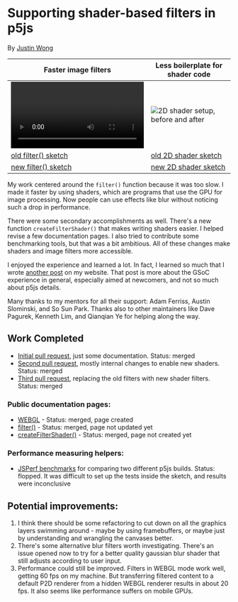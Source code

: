 # Supporting shader-based filters in p5js

By [Justin Wong](https://wonger.dev)

| Faster image filters                                                                                                                      | Less boilerplate for shader code                                                                                                |
| ----------------------------------------------------------------------------------------------------------------------------------------- | ------------------------------------------------------------------------------------------------------------------------------- |
| <video src="https://github.com/wong-justin/p5.js/assets/28441593/41edb6b9-ef4c-4b2e-8b22-2237da4617d9">filter(), before and after</video> | ![2D shader setup, before and after](https://github.com/wong-justin/p5.js/assets/28441593/6bbd1627-3a01-4911-8c5c-992d63538b96) |
| [old filter() sketch](https://editor.p5js.org/jwong/sketches/oG9AOomYm)                                                                   | [old 2D shader sketch](https://editor.p5js.org/jwong/sketches/ehXcWtycm)                                                        |
| [new filter() sketch](https://editor.p5js.org/jwong/sketches/nWmTF8UED)                                                                   | [new 2D shader sketch](https://editor.p5js.org/jwong/sketches/T96caQxWq)                                                        |

My work centered around the `filter()` function because it was too slow.
I made it faster by using shaders, which are programs that use the GPU for image processing.
Now people can use effects like blur without noticing such a drop in performance.

There were some secondary accomplishments as well.
There's a new function `createFilterShader()` that makes writing shaders easier.
I helped revise a few documentation pages.
I also tried to contribute some benchmarking tools, but that was a bit ambitious.
All of these changes make shaders and image filters more accessible.

I enjoyed the experience and learned a lot.
In fact, I learned so much that I wrote [another post](https://wonger.dev/posts/gsoc.html) on my website.
That post is more about the GSoC experience in general, especially aimed at newcomers, and not so much about p5js details.

Many thanks to my mentors for all their support: Adam Ferriss, Austin Slominski, and So Sun Park. Thanks also to other maintainers like Dave Pagurek, Kenneth Lim, and Qianqian Ye for helping along the way.

## Work Completed

* [Initial pull request](https://github.com/processing/p5.js/pull/6167), just some documentation. Status: merged
* [Second pull request](https://github.com/processing/p5.js/pull/6237), mostly internal changes to enable new shaders. Status: merged
* [Third pull request](https://github.com/processing/p5.js/pull/6324), replacing the old filters with new shader filters. Status: merged

### Public documentation pages:

* [WEBGL](https://p5js.org/reference/#/p5/WEBGL) -  Status: merged, page created
* [filter()](https://p5js.org/reference/#/p5/filter) - Status: merged, page not updated yet
* [createFilterShader()](https://p5js.org/reference/#/p5/createFilterShader) - Status: merged, page not created yet

### Performance measuring helpers:

* [JSPerf benchmarks](https://jsperf.app/sideci) for comparing two different p5js builds. Status: flopped. It was difficult to set up the tests inside the sketch, and results were inconclusive

## Potential improvements:

1. I think there should be some refactoring to cut down on all the graphics layers swimming around - maybe by using framebuffers, or maybe just by understanding and wrangling the canvases better.
2. There's some alternative blur filters worth investigating. There's an issue opened now to try for a better quality gaussian blur shader that still adjusts according to user input.
3. Performance could still be improved. Filters in WEBGL mode work well, getting 60 fps on my machine. But transferring filtered content to a default P2D renderer from a hidden WEBGL renderer results in about 20 fps. It also seems like performance suffers on mobile GPUs.
